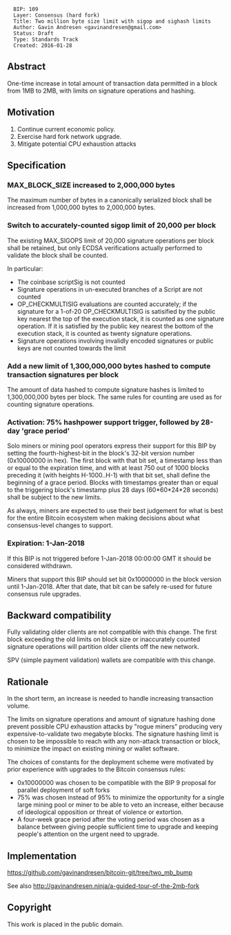 <pre>
  BIP: 109
  Layer: Consensus (hard fork)
  Title: Two million byte size limit with sigop and sighash limits
  Author: Gavin Andresen <gavinandresen@gmail.com>
  Status: Draft
  Type: Standards Track
  Created: 2016-01-28
</pre>

==Abstract==

One-time increase in total amount of transaction data permitted in a block from 1MB to 2MB, with limits on signature operations and hashing.

==Motivation==

# Continue current economic policy.
# Exercise hard fork network upgrade.
# Mitigate potential CPU exhaustion attacks

==Specification==

=== MAX_BLOCK_SIZE increased to 2,000,000 bytes ===

The maximum number of bytes in a canonically serialized block shall be increased from
1,000,000 bytes to 2,000,000 bytes.

=== Switch to accurately-counted sigop limit of 20,000 per block ===

The existing MAX_SIGOPS limit of 20,000 signature operations per block shall be retained,
but only ECDSA verifications actually performed to validate the block shall be counted.

In particular:

* The coinbase scriptSig is not counted
* Signature operations in un-executed branches of a Script are not counted
* OP_CHECKMULTISIG evaluations are counted accurately; if the signature for a 1-of-20 OP_CHECKMULTISIG is satisified by the public key nearest the top of the execution stack, it is counted as one signature operation. If it is satisfied by the public key nearest the bottom of the execution stack, it is counted as twenty signature operations.
* Signature operations involving invalidly encoded signatures or public keys are not counted towards the limit

=== Add a new limit of 1,300,000,000 bytes hashed to compute transaction signatures per block ===

The amount of data hashed to compute signature hashes is limited to 1,300,000,000 bytes per block. The same rules for counting are used as for counting signature operations.

=== Activation: 75% hashpower support trigger, followed by 28-day 'grace period' ===

Solo miners or mining pool operators express their support for this BIP by setting the fourth-highest-bit in the block's 32-bit version number (0x10000000 in hex). The first block with that bit set, a timestamp less than or equal to the expiration time, and with at least 750 out of 1000 blocks preceding it (with heights H-1000..H-1) with that bit set, shall define the beginning of a grace period. Blocks with timestamps greater than or equal to the triggering block's timestamp plus 28 days (60*60*24*28 seconds) shall be subject to the new limits.

As always, miners are expected to use their best judgement for what is best for the entire Bitcoin ecosystem when making decisions about what consensus-level changes to support.

=== Expiration: 1-Jan-2018 ===

If this BIP is not triggered before 1-Jan-2018 00:00:00 GMT it should be considered withdrawn.

Miners that support this BIP should set bit 0x10000000 in the block version until 1-Jan-2018. After that date, that bit can be safely re-used for future consensus rule upgrades.

==Backward compatibility==

Fully validating older clients are not compatible with this change.
The first block exceeding the old limits on block size or inaccurately counted signature operations will partition older clients off the new network.

SPV (simple payment validation) wallets are compatible with this change.

==Rationale==

In the short term, an increase is needed to handle increasing transaction volume. 

The limits on signature operations and amount of signature hashing done prevent possible CPU exhaustion attacks by "rogue miners" producing very expensive-to-validate two megabyte blocks. The signature hashing limit is chosen to be impossible to reach with any non-attack transaction or block, to minimize the impact on existing mining or wallet software.

The choices of constants for the deployment scheme were motivated by prior experience with upgrades to the Bitcoin consensus rules:

* 0x10000000 was chosen to be compatible with the BIP 9 proposal for parallel deployment of soft forks
* 75% was chosen instead of 95% to minimize the opportunity for a single large mining pool or miner to be able to veto an increase, either because of ideological opposition or threat of violence or extortion.
* A four-week grace period after the voting period was chosen as a balance between giving people sufficient time to upgrade and keeping people's attention on the urgent need to upgrade.

==Implementation==

https://github.com/gavinandresen/bitcoin-git/tree/two_mb_bump

See also http://gavinandresen.ninja/a-guided-tour-of-the-2mb-fork

==Copyright==

This work is placed in the public domain.
